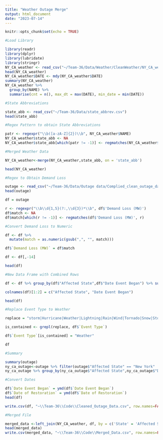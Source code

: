 ---
title: "Weather Outage Merge"
output: html_document
date: "2023-07-14"
---

```{r setup, include=FALSE}
knitr::opts_chunk$set(echo = TRUE)
```

```{r}
#Load Library

library(readr)
library(dplyr)
library(lubridate)
library(stringr)
NY_CA_weather <- read_csv("~/Team-36/Data/Weather/CleanWeather/NY_CA_weather.csv")
head(NY_CA_weather)
NY_CA_weather$DATE <- mdy(NY_CA_weather$DATE)
summary(NY_CA_weather)
NY_CA_weather %>%
  group_by(NAME) %>%
  summarise(cnt = n(), max_dt = max(DATE), min_date = min(DATE))

```

```{r}
#State Abbreviations

state_abb <- read_csv("~/Team-36/Data/state_abbrev.csv")
head(state_abb)
```

```{r}
#Regex Pattern to obtain State Abbreviations

patr <- regexpr("\\b([a-zA-Z]{2})\\b", NY_CA_weather$NAME)
NY_CA_weather$state_abb <- NA
NY_CA_weather$state_abb[which(patr != -1)] <- regmatches(NY_CA_weather$NAME, patr)
```


```{r}
#Merged Weather Data

NY_CA_weather<-merge(NY_CA_weather,state_abb, on = 'state_abb')

head(NY_CA_weather)
```

```{r}
#Regex to Obtain Demand Loss

outage <- read_csv("~/Team-36/Data/Outage data/Complied_clean_outage_data_v3.csv")
head(outage)

df = outage

r <- regexpr("\\b\\d{1,5}(?:,\\d{3})*\\b", df$'Demand Loss (MW)')
df$match <- NA
df$match[which(r != -1)] <- regmatches(df$'Demand Loss (MW)', r)

#Convert Demand Loss to Numeric

df <- df %>% 
  mutate(match = as.numeric(gsub(",", "", match)))

df$`Demand Loss (MW)` = df$match

df <- df[,-14]

head(df)
```


```{r}

#New Data Frame with Combined Rows

df <- df %>% group_by(df$"Affected State",df$"Date Event Began") %>% summarise('Demand Loss (MW)' = sum(`Demand Loss (MW)`, na.rm = TRUE), `Date of Restoration` = first(`Date of Restoration`), `Event Type` = first(`Event Type`), `Region` = first(`Region`)) 

colnames(df)[1:2] = c("Affected State", "Date Event Began")

head(df)

```

```{r}
#Replace Event Type to Weather

replace = "storm|Hurricane|Weather|Lightning|Rain|Wind|Tornado|Snow|Storm"

is_contained <- grepl(replace, df$`Event Type`)

df$`Event Type`[is_contained] = "Weather"

df
```


```{r}
#Summary

summary(outage)
ny_ca_outage<-outage %>% filter(outage$"Affected State" == "New York" | outage$"Affected State" == "California" )
ny_ca_outage %>% group_by(ny_ca_outage$"Affected State",ny_ca_outage$"Date Event Began") %>% summarise(cnt = n()) %>% filter(cnt>1)
```

```{r}
#Convert Dates

df$`Date Event Began` = ymd(df$`Date Event Began`)
df$`Date of Restoration` = ymd(df$`Date of Restoration`)
head(df)

write.csv(df, "~\\Team-36\\Code\\Cleaned_Outage_Data.csv", row.names=FALSE)
```

```{r}
#Merged File

merged_data <-left_join(NY_CA_weather, df, by = c('State' = 'Affected State','DATE' = 'Date Event Began'))
head(merged_data)
write.csv(merged_data, "~\\Team-36\\Code\\Merged_Data.csv", row.names=FALSE)
```

